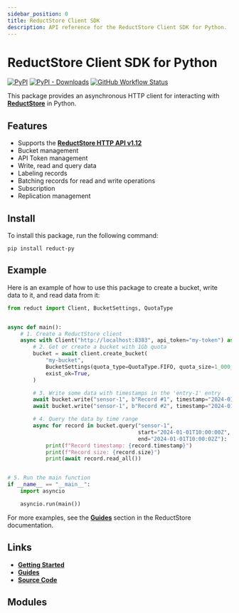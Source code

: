 ```yaml
---
sidebar_position: 0
title: ReductStore Client SDK
description: API reference for the ReductStore Client SDK for Python.
---
```


<head>
  <link rel="canonical" href="https://www.reduct.store/docs/sdk/py" />
</head>

# ReductStore Client SDK for Python

[![PyPI](https://img.shields.io/pypi/v/reduct-py)](https://pypi.org/project/reduct-py/)
[![PyPI - Downloads](https://img.shields.io/pypi/dm/reduct-py)](https://pypi.org/project/reduct-py/)
[![GitHub Workflow Status](https://img.shields.io/github/actions/workflow/status/reductstore/reduct-py/ci.yml?branch=main)](https://github.com/reductstore/reduct-py/actions)

This package provides an asynchronous HTTP client for interacting with  **[ReductStore](https://www.reduct.store)** in Python.

## Features

* Supports the **[ReductStore HTTP API v1.12](https://www.reduct.store/docs/http-api)**
* Bucket management
* API Token management
* Write, read and query data
* Labeling records
* Batching records for read and write operations
* Subscription
* Replication management

## Install

To install this package, run the following command:

```
pip install reduct-py
```

## Example

Here is an example of how to use this package to create a bucket, write data to it, and read data from it:

```python
from reduct import Client, BucketSettings, QuotaType


async def main():
    # 1. Create a ReductStore client
    async with Client("http://localhost:8383", api_token="my-token") as client:
        # 2. Get or create a bucket with 1Gb quota
        bucket = await client.create_bucket(
            "my-bucket",
            BucketSettings(quota_type=QuotaType.FIFO, quota_size=1_000_000_000),
            exist_ok=True,
        )

        # 3. Write some data with timestamps in the 'entry-1' entry
        await bucket.write("sensor-1", b"Record #1", timestamp="2024-01-01T10:00:00Z")
        await bucket.write("sensor-1", b"Record #2", timestamp="2024-01-01T10:00:01Z")

        # 4. Query the data by time range
        async for record in bucket.query("sensor-1",
                                         start="2024-01-01T10:00:00Z",
                                         end="2024-01-01T10:00:02Z"):
            print(f"Record timestamp: {record.timestamp}")
            print(f"Record size: {record.size}")
            print(await record.read_all())


# 5. Run the main function
if __name__ == "__main__":
    import asyncio

    asyncio.run(main())

```

For more examples, see the **[Guides](https://reduct.store/docs/guides)** section in the ReductStore documentation.


## Links

- **[Getting Started](/docs/getting-started/with-python.mdx)**
- **[Guides](/docs/guides/index.mdx)**
- **[Source Code](https://github.com/reductstore/reduct-py)**


## Modules

<DocCardList />
